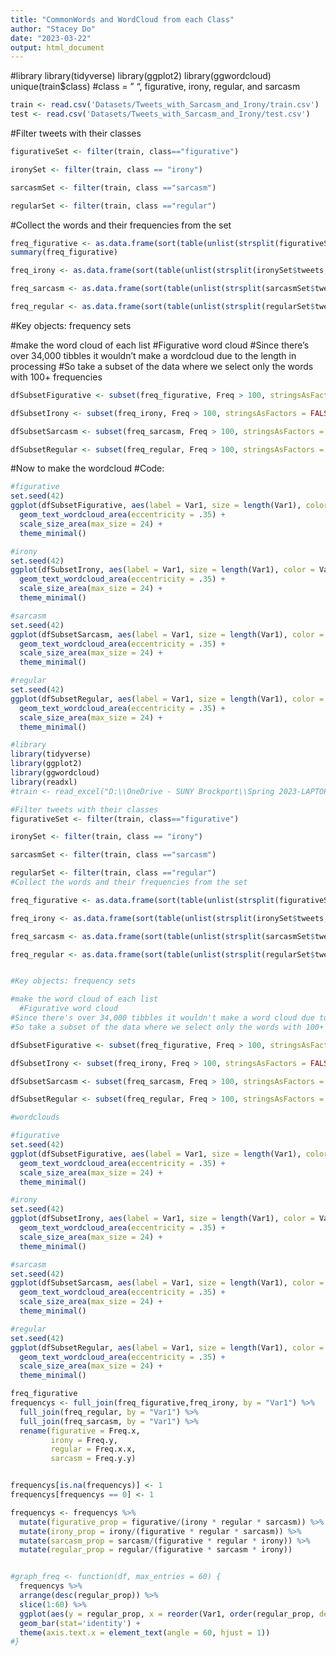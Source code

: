 ---
title: "CommonWords and WordCloud from each Class"
author: "Stacey Do"
date: "2023-03-22"
output: html_document
---
#library
library(tidyverse)
library(ggplot2)
library(ggwordcloud)
unique(train$class) #class = " ", figurative, irony, regular, and sarcasm


```{r load_dataset}
train <- read.csv('Datasets/Tweets_with_Sarcasm_and_Irony/train.csv')
test <- read.csv('Datasets/Tweets_with_Sarcasm_and_Irony/test.csv')
```




#Filter tweets with their classes
```{r eval=FALSE}
figurativeSet <- filter(train, class=="figurative")

ironySet <- filter(train, class == "irony")

sarcasmSet <- filter(train, class =="sarcasm")

regularSet <- filter(train, class =="regular")
```
#Collect the words and their frequencies from the set
```{r eval=FALSE}
freq_figurative <- as.data.frame(sort(table(unlist(strsplit(figurativeSet$tweets," "))), decreasing = TRUE), stringsAsFactors = FALSE)
summary(freq_figurative)

freq_irony <- as.data.frame(sort(table(unlist(strsplit(ironySet$tweets," "))), decreasing = TRUE), stringsAsFactors = FALSE)

freq_sarcasm <- as.data.frame(sort(table(unlist(strsplit(sarcasmSet$tweets," "))), decreasing = TRUE), stringsAsFactors = FALSE)

freq_regular <- as.data.frame(sort(table(unlist(strsplit(regularSet$tweets," "))), decreasing = TRUE), stringsAsFactors = FALSE)
```

#Key objects: frequency sets

#make the word cloud of each list
#Figurative word cloud
#Since there's over 34,000 tibbles it wouldn't make a wordcloud due to the length in processing
#So take a subset of the data where we select only the words with 100+ frequencies
```{r eval=FALSE}

dfSubsetFigurative <- subset(freq_figurative, Freq > 100, stringsAsFactors = FALSE)

dfSubsetIrony <- subset(freq_irony, Freq > 100, stringsAsFactors = FALSE)

dfSubsetSarcasm <- subset(freq_sarcasm, Freq > 100, stringsAsFactors = FALSE)

dfSubsetRegular <- subset(freq_regular, Freq > 100, stringsAsFactors = FALSE)
```


#Now to make the wordcloud
#Code: 
```{r eval=FALSE}
#figurative
set.seed(42)
ggplot(dfSubsetFigurative, aes(label = Var1, size = length(Var1), color = Var1)) +
  geom_text_wordcloud_area(eccentricity = .35) +
  scale_size_area(max_size = 24) +
  theme_minimal() 

#irony 
set.seed(42)
ggplot(dfSubsetIrony, aes(label = Var1, size = length(Var1), color = Var1)) +
  geom_text_wordcloud_area(eccentricity = .35) +
  scale_size_area(max_size = 24) +
  theme_minimal() 

#sarcasm
set.seed(42)
ggplot(dfSubsetSarcasm, aes(label = Var1, size = length(Var1), color = Var1)) +
  geom_text_wordcloud_area(eccentricity = .35) +
  scale_size_area(max_size = 24) +
  theme_minimal() 

#regular
set.seed(42)
ggplot(dfSubsetRegular, aes(label = Var1, size = length(Var1), color = Var1)) +
  geom_text_wordcloud_area(eccentricity = .35) +
  scale_size_area(max_size = 24) +
  theme_minimal() 
```

```{r echo=FALSE}
#library
library(tidyverse)
library(ggplot2)
library(ggwordcloud)
library(readxl)
#train <- read_excel("D:\\OneDrive - SUNY Brockport\\Spring 2023-LAPTOP-4BPR9F3O\\Data Analysis\\Tweety Project\\trainXL.xlsx")

#Filter tweets with their classes
figurativeSet <- filter(train, class=="figurative")

ironySet <- filter(train, class == "irony")

sarcasmSet <- filter(train, class =="sarcasm")

regularSet <- filter(train, class =="regular")
#Collect the words and their frequencies from the set

freq_figurative <- as.data.frame(sort(table(unlist(strsplit(figurativeSet$tweets," "))), decreasing = TRUE), stringsAsFactors = FALSE)

freq_irony <- as.data.frame(sort(table(unlist(strsplit(ironySet$tweets," "))), decreasing = TRUE), stringsAsFactors = FALSE)

freq_sarcasm <- as.data.frame(sort(table(unlist(strsplit(sarcasmSet$tweets," "))), decreasing = TRUE), stringsAsFactors = FALSE)

freq_regular <- as.data.frame(sort(table(unlist(strsplit(regularSet$tweets," "))), decreasing = TRUE), stringsAsFactors = FALSE)


#Key objects: frequency sets

#make the word cloud of each list
  #Figurative word cloud
#Since there's over 34,000 tibbles it wouldn't make a word cloud due to the length in processing
#So take a subset of the data where we select only the words with 100+ frequencies

dfSubsetFigurative <- subset(freq_figurative, Freq > 100, stringsAsFactors = FALSE)

dfSubsetIrony <- subset(freq_irony, Freq > 100, stringsAsFactors = FALSE)

dfSubsetSarcasm <- subset(freq_sarcasm, Freq > 100, stringsAsFactors = FALSE)

dfSubsetRegular <- subset(freq_regular, Freq > 100, stringsAsFactors = FALSE)

#wordclouds

#figurative
set.seed(42)
ggplot(dfSubsetFigurative, aes(label = Var1, size = length(Var1), color = Var1)) +
  geom_text_wordcloud_area(eccentricity = .35) +
  scale_size_area(max_size = 24) +
  theme_minimal() 

#irony 
set.seed(42)
ggplot(dfSubsetIrony, aes(label = Var1, size = length(Var1), color = Var1)) +
  geom_text_wordcloud_area(eccentricity = .35) +
  scale_size_area(max_size = 24) +
  theme_minimal() 

#sarcasm
set.seed(42)
ggplot(dfSubsetSarcasm, aes(label = Var1, size = length(Var1), color = Var1)) +
  geom_text_wordcloud_area(eccentricity = .35) +
  scale_size_area(max_size = 24) +
  theme_minimal() 

#regular
set.seed(42)
ggplot(dfSubsetRegular, aes(label = Var1, size = length(Var1), color = Var1)) +
  geom_text_wordcloud_area(eccentricity = .35) +
  scale_size_area(max_size = 24) +
  theme_minimal() 

```


```{r}
freq_figurative
frequencys <- full_join(freq_figurative,freq_irony, by = "Var1") %>%
  full_join(freq_regular, by = "Var1") %>%
  full_join(freq_sarcasm, by = "Var1") %>%
  rename(figurative = Freq.x,
         irony = Freq.y,
         regular = Freq.x.x,
         sarcasm = Freq.y.y)


frequencys[is.na(frequencys)] <- 1
frequencys[frequencys == 0] <- 1

frequencys <- frequencys %>%
  mutate(figurative_prop = figurative/(irony * regular * sarcasm)) %>%
  mutate(irony_prop = irony/(figurative * regular * sarcasm)) %>%
  mutate(sarcasm_prop = sarcasm/(figurative * regular * irony)) %>%
  mutate(regular_prop = regular/(figurative * sarcasm * irony)) 


#graph_freq <- function(df, max_entries = 60) {
  frequencys %>% 
  arrange(desc(regular_prop)) %>%
  slice(1:60) %>%
  ggplot(aes(y = regular_prop, x = reorder(Var1, order(regular_prop, decreasing = TRUE)))) +
  geom_bar(stat='identity') +
  theme(axis.text.x = element_text(angle = 60, hjust = 1))
#}



```

